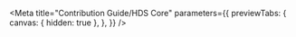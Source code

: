 
<Meta
  title="Contribution Guide/HDS Core"
  parameters={{
    previewTabs: {
      canvas: { hidden: true },
    },
  }}
/>

<HDSCore />
